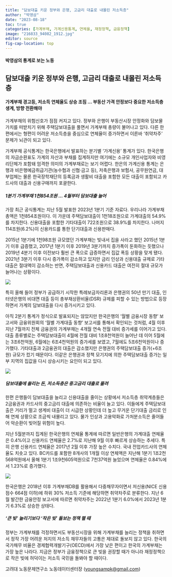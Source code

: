 ```yaml
---
title: "담보대출 키운 정부와 은행, 고금리 대출로 내몰린 저소득층"
author: "박영삼"
date: "2023-08-18"
toc: true
categories: [가계부채, 가계신용통계, 연체율, 재정정책, 금융정책]
image: "216833_94082_1912.jpg"
editor: source
fig-cap-location: top
---
```


#### 박영삼의 통계로 보는 노동

## 담보대출 키운 정부와 은행, 고금리 대출로 내몰린 저소득층

#### 가계부채 경고등, 저소득 연체율도 상승 조짐 … 부동산 가격 안정보다 중요한 저소득층 생계, 방향 전환해야

가계부채의 위험신호가 점점 커지고 있다. 정부와 은행이 부동산시장 안정화와 담보물 가치를 떠받치기 위해 주택담보대출을 풀면서 가계부채 총량이 불어나고 있다. 다른 한편에서는 형편이 어려운 저소득층을 중심으로 연체율이 증가하면서 이른바 ‘취약차주’ 문제가 뇌관이 되고 있다.

가계부채 공식통계는 한국은행에서 발표하는 분기별 ‘가계신용’ 통계가 있다. 한국은행의 자금순환표도 가계의 자산과 부채를 집계하지만 여기에는 소규모 개인사업자와 비영리단체가 포함돼 엄격한 의미의 가계부채로는 보기 어렵다. 한은의 가계신용 통계는 은행과 비은행예금취급기관(농수협과 신협·금고 등), 저축은행과 보험사, 공무원연금, 대부업체는 물론 한국장학재단의 등록금과 생활비 대출을 포함한 모든 대출이 포함되고 카드사의 대출과 신용구매까지 포괄한다.

##### 1분기 가계부채 1천854조원 … 4월부터 담보대출 늘어

가장 최근 공식통계는 지난 5월 발표한 2023년 1분기 기준 자료다. 우리나라 가계부채 총액은 1천854조원이다. 이 가운데 주택담보대출이 1천18조원으로 가계대출의 54.9%를 차지한다. 신용대출을 포함한 기타대출이 722조원으로 38.9%를 차지한다. 나머지 114조원(6.2%)이 신용카드를 통한 단기대출과 신용판매다.

2015년 1분기에 1천98조원 규모였던 가계부채는 빚내서 집을 사라고 했던 2015년 1분기 이후 급증했고, 2017년 1분기 이후 2019년 3분기까지 증가폭이 둔화하는 듯했으나 2019년 4분기 이후 이전보다 훨씬 큰 폭으로 급증하면서 집값 폭등 상황을 맞게 됐다. 2021년 3분기 이후 다시 증가폭이 감소하고 있지만 금리 인상과 신용대출 규제로 기타대출은 절대액이 감소하는 반면, 주택담보대출과 신용카드 대출은 여전히 절대 규모가 늘어나는 상황이다.

![](216833_94080_1911.jpg){fig-align="center"}

특히 올해 들어 정부가 공급하기 시작한 특례보금자리론과 은행권의 50년 만기 대출, 인터넷은행의 비대면 대출 등이 총부채상환비율(DSR) 규제를 피할 수 있는 방법으로 등장하면서 가계의 담보대출을 다시 증가시키고 있다.

아직 2분기 통계가 정식으로 발표되지는 않았지만 한국은행의 ‘월별 금융시장 동향’ 보고서와 금융위원회의 ‘월별 가계대출 동향’ 보고서를 통해서 확인되는 것처럼, 4월 이후 지난 7월까지 전체 금융권의 가계부채는 4개월 연속 전월 대비 증가세를 이어가고 있다. 대출 종류별로는 주택담보대출이 4월에 전월 대비 1조8천억원이 늘어난 데 이어 5월에는 3조6천억원, 6월에는 6조4천억원의 증가세를 보였고, 7월에도 5조6천억원이나 증가했다. 기타대출과 2금융권의 대출은 감소했지만 은행권의 주택담보대출 증가(+6조원) 규모가 컸기 때문이다. 이같은 은행권과 정책 모기지에 의한 주택담보대출 증가는 일부 지역의 집값을 다시 상승시키는 요인이 되고 있다.

![](216833_94081_1912.jpg){fig-align="center"}

##### 담보대출에 쏠리는 돈, 저소득층은 중고금리 대출로 몰려

한편 은행들이 담보대출을 늘리고 신용대출을 줄이는 상황에서 저소득층 취약계층들은 2금융권과 카드사의 중고금리 대출에 의존하는 비율이 늘고 있다. 이들에게 주택담보대출은 거리가 멀고 생계비 대출이 더 시급한 상황인데 더 높고 무거운 단기대출 금리로 인해 연체 상황으로 조금씩 내몰리고 있다. 물가 인상과 고용악화로 가처분소득은 줄어들어 악순환이 빚어질 위험이 높다.

지난 5월분까지 집계된 한국은행의 연체율 통계에 따르면 일반은행의 가계대출 연체율은 0.4%이고 신용카드 연체율은 2.7%로 지난해 9월 이후 빠르게 상승하는 추세다. 특히 은행 신용카드 연체율은 2017년 2월 이후 가장 높은 수치다. 국내 전업카드사의 연체율도 치솟고 있다. BC카드를 포함한 8개사의 1개월 이상 연체액은 지난해 1분기 1조2천568억원에서 올해 1분기 1조9천605억원으로 7천37억원 늘었으며 연체율은 0.84%에서 1.23%로 증가했다.

![](216833_94082_1912.jpg){fig-align="center"}

한국은행은 2018년 이후 가계부채DB를 활용해서 다중채무자이면서 저신용(NICE 신용점수 664점 이하)에 하위 30% 저소득 기준에 해당하면 취약차주로 분류한다. 지난 6월 발간한 금융안정 보고서에 따르면 취약차주는 2022년 1분기 6.0%에서 2023년 1분기 6.3%로 상승한 상태다.

##### ‘큰 빚’ 늘리기보다 ‘작은 빚’ 돌보는 정책 펼 때

정부는 가계부채를 걱정하면서도 부동산시장을 위해 가계부채를 늘리는 정책을 취하면서 정작 가장 어려운 처지의 저소득 채무자들의 고통은 제대로 돌보지 않고 있다. 한국의 국가채무 비율은 경제협력개발기구(OECD)에서 가장 낮은 편이고 한국의 가계부채는 가장 높은 나라다. 지금은 정부가 금융정책으로 큰 빚을 권장할 때가 아니라 재정정책으로 작은 빚에 허덕이는 저소득 국민을 돌봐야 할 때이다.

고려대 노동문제연구소 노동데이터센터장 ([youngsampk\@gmail.com](youngsampk@gmail.com))\
